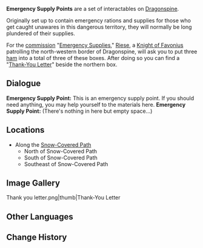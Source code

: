 {{Terminology Infobox
|image        = Emergency Supply Point Screenshot.png
|type         = Lore
|region       = Mondstadt
|area         = Dragonspine
}}
'''Emergency Supply Points''' are a set of interactables on [[Dragonspine]].

Originally set up to contain emergency rations and supplies for those who get caught unawares in this dangerous territory, they will normally be long plundered of their supplies.

For the [[commission]] "[[Emergency Supplies]]," [[Riese]], a [[Knights of Favonius|Knight of Favonius]] patrolling the north-western border of Dragonspine, will ask you to put three [[ham]] into a total of three of these boxes. After doing so you can find a "[[Thank-You Letter]]" beside the northern box.

==Dialogue==
{{Dialogue start}}'''Emergency Supply Point:''' This is an emergency supply point. If you should need anything, you may help yourself to the materials here.
'''Emergency Supply Point:''' (There's nothing in here but empty space...)
{{Dialogue end}}

==Locations==
*Along the [[Snow-Covered Path]]
**North of Snow-Covered Path
**South of Snow-Covered Path
**Southeast of Snow-Covered Path

==Image Gallery==
<gallery hideaddbutton="true" captionalign="center">
Thank you letter.png|thumb|Thank-You Letter
</gallery>

==Other Languages==
{{Other Languages|default_hidden = 1
|en      = Emergency Supply Point
|zhs     = 应急补给点
|zhs_rm  = Yìngjí Bǔjǐ Diǎn
|zht     = 應急補給點
|zht_rm  = Yìngjí Bǔjǐ Diǎn
|ja      = 応急補給ポイント
|ja_rm   = Oukyuu Hokyuu Pointo
|ko      = 응급 보급 포인트
|ko_rm   = 
|es      = Punto de suministros de emergencia
|fr      = Ravitaillement d'urgence
|ru      = Коробка с экстренными припасами
|th      = จุดช่วยเหลือฉุกเฉิน
|th_rm   = 
|vi      = Điểm Tiếp Tế Khẩn Cấp
|de      = Notversorgungspunkt
|id      = Kotak Suplai Darurat
|pt      = Ponto de Suprimento de Emergência
}}

==Change History==
{{Change History|1.2}}